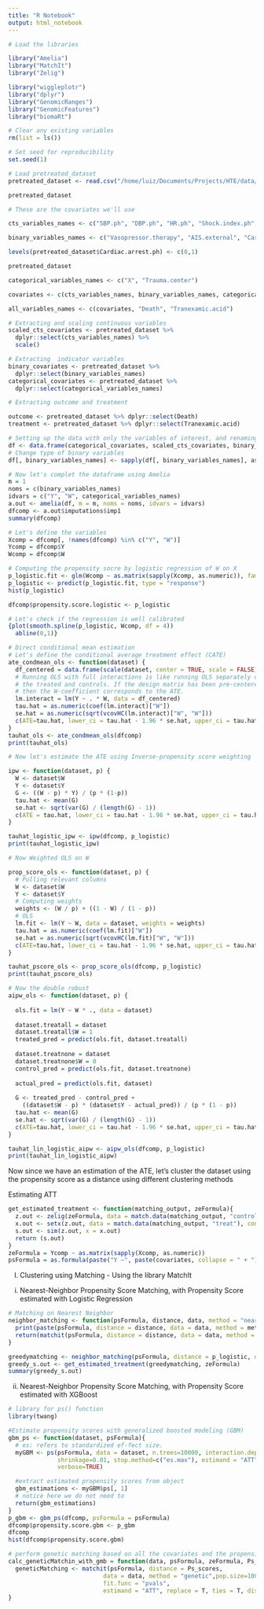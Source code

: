 ```yaml
---
title: "R Notebook"
output: html_notebook
---
```


```r
# Load the libraries

library("Amelia")
library("MatchIt")
library("Zelig")

library("wiggleplotr")
library("dplyr")
library("GenomicRanges")
library("GenomicFeatures")
library("biomaRt")
```



```r
# Clear any existing variables
rm(list = ls())

# Set seed for reproducibility
set.seed(1)

# Load pretreated_dataset
pretreated_dataset <- read.csv("/home/luiz/Documents/Projects/HTE/data/data_preprocessed_tbi_individuals.csv", header = TRUE)

pretreated_dataset

# These are the covariates we'll use

cts_variables_names <- c("SBP.ph", "DBP.ph", "HR.ph", "Shock.index.ph", "Delta.shock.index", "Cristalloid.volume", "Colloid.volume", "HemoCue.init", "Delta.hemoCue", "SpO2.ph.min")

binary_variables_names <- c("Vasopressor.therapy", "AIS.external", "Cardiac.arrest.ph")

levels(pretreated_dataset$Cardiac.arrest.ph) <- c(0,1)

pretreated_dataset

categorical_variables_names <- c("X", "Trauma.center")

covariates <- c(cts_variables_names, binary_variables_names, categorical_variables_names)

all_variables_names <- c(covariates, "Death", "Tranexamic.acid")

# Extracting and scaling continuous variables
scaled_cts_covariates <- pretreated_dataset %>%
  dplyr::select(cts_variables_names) %>%
  scale()

# Extracting  indicator variables
binary_covariates <- pretreated_dataset %>%
  dplyr::select(binary_variables_names)
categorical_covariates <- pretreated_dataset %>%
  dplyr::select(categorical_variables_names)

# Extracting outcome and treatment

outcome <- pretreated_dataset %>% dplyr::select(Death)
treatment <- pretreated_dataset %>% dplyr::select(Tranexamic.acid) 

# Setting up the data with only the variables of interest, and renaming columns
df <- data.frame(categorical_covariates, scaled_cts_covariates, binary_covariates, outcome, treatment) %>% plyr::rename(c(Tranexamic.acid = "W", Death = "Y"))
# Change type of binary variables
df[, binary_variables_names] <- sapply(df[, binary_variables_names], as.numeric)

```

```r
# Now let's complet the dataframe using Amelia
m = 1
noms = c(binary_variables_names)
idvars = c("Y", "W", categorical_variables_names)
a.out <- amelia(df, m = m, noms = noms, idvars = idvars)
dfcomp <- a.out$imputations$imp1
summary(dfcomp)

# Let's define the variables
Xcomp = dfcomp[, !names(dfcomp) %in% c("Y", "W")]
Ycomp = dfcomp$Y
Wcomp = dfcomp$W

```



```r
# Computing the propensity socre by logistic regression of W on X
p_logistic.fit <- glm(Wcomp ~ as.matrix(sapply(Xcomp, as.numeric)), family = "binomial")
p_logistic <- predict(p_logistic.fit, type = "response")
hist(p_logistic)

dfcomp$propensity.score.logistic <- p_logistic

# Let's check if the regression is well calibrated
{plot(smooth.spline(p_logistic, Wcomp, df = 4))
  abline(0,1)}
```


```r
# Direct conditional mean estimation
# Let's define the conditional average treatment effect (CATE)
ate_condmean_ols <- function(dataset) {
  df_centered = data.frame(scale(dataset, center = TRUE, scale = FALSE))
  # Running OLS with full interactions is like running OLS separately on
  # the treated and controls. If the design matrix has been pre-centered,
  # then the W-coefficient corresponds to the ATE.
  lm.interact = lm(Y ~ . * W, data = df_centered)
  tau.hat = as.numeric(coef(lm.interact)["W"])
  se.hat = as.numeric(sqrt(vcovHC(lm.interact)["W", "W"]))
  c(ATE=tau.hat, lower_ci = tau.hat - 1.96 * se.hat, upper_ci = tau.hat + 1.96 * se.hat)
}
tauhat_ols <- ate_condmean_ols(dfcomp)
print(tauhat_ols)
```

```r
# Now let's estimate the ATE using Inverse-propensity score weighting

ipw <- function(dataset, p) {
  W <- dataset$W
  Y <- dataset$Y
  G <- ((W - p) * Y) / (p * (1-p))
  tau.hat <- mean(G)
  se.hat <- sqrt(var(G) / (length(G) - 1))
  c(ATE = tau.hat, lower_ci = tau.hat - 1.96 * se.hat, upper_ci = tau.hat + 1.68 * se.hat)
}

tauhat_logistic_ipw <- ipw(dfcomp, p_logistic)
print(tauhat_logistic_ipw)
```
```r
# Now Weighted OLS on W

prop_score_ols <- function(dataset, p) {
  # Pulling relevant columns
  W <- dataset$W
  Y <- dataset$Y
  # Computing weights
  weights <- (W / p) + ((1 - W) / (1 - p))
  # OLS
  lm.fit <- lm(Y ~ W, data = dataset, weights = weights)
  tau.hat = as.numeric(coef(lm.fit)["W"])
  se.hat = as.numeric(sqrt(vcovHC(lm.fit)["W", "W"]))
  c(ATE=tau.hat, lower_ci = tau.hat - 1.96 * se.hat, upper_ci = tau.hat + 1.96 * se.hat)
}

tauhat_pscore_ols <- prop_score_ols(dfcomp, p_logistic)
print(tauhat_pscore_ols)

```


```r
# Now the double robust
aipw_ols <- function(dataset, p) {
  
  ols.fit = lm(Y ~ W * ., data = dataset)
  
  dataset.treatall = dataset
  dataset.treatall$W = 1
  treated_pred = predict(ols.fit, dataset.treatall)
  
  dataset.treatnone = dataset
  dataset.treatnone$W = 0
  control_pred = predict(ols.fit, dataset.treatnone)
  
  actual_pred = predict(ols.fit, dataset)
  
  G <- treated_pred - control_pred +
    ((dataset$W - p) * (dataset$Y - actual_pred)) / (p * (1 - p))
  tau.hat <- mean(G)
  se.hat <- sqrt(var(G) / (length(G) - 1))
  c(ATE=tau.hat, lower_ci = tau.hat - 1.96 * se.hat, upper_ci = tau.hat + 1.96 * se.hat)
}

tauhat_lin_logistic_aipw <- aipw_ols(dfcomp, p_logistic)
print(tauhat_lin_logistic_aipw)
```


Now since we have an estimation of the ATE, let's cluster the dataset using the propensity score as a distance using different clustering methods


Estimating ATT
```r
get_estimated_treatment <- function(matching_output, zeFormula){
  z.out <- zelig(zeFormula, data = match.data(matching_output, "control"), model = "ls")
  x.out <- setx(z.out, data = match.data(matching_output, "treat"), cond = TRUE)
  s.out <- sim(z.out, x = x.out)
  return (s.out)
}
zeFormula = Ycomp ~ as.matrix(sapply(Xcomp, as.numeric))
psFormula = as.formula(paste("Y ~", paste(covariates, collapse = " + ")))
```

I) Clustering using Matching - Using the library MatchIt
i) Nearest-Neighbor Propensity Score Matching, with Propensity Score estimated with Logistic Regression
```r
# Matching on Nearest Neighbor
neighbor_matching <- function(psFormula, distance, data, method = "nearest", ...) {
  print(paste(psFormula, distance = distance, data = data, method = method, ...))
  return(matchit(psFormula, distance = distance, data = data, method = method, ...))
}

greedymatching <- neighbor_matching(psFormula, distance = p_logistic, data = dfcomp, method = "subclass", subclass = 6 )
greedy_s.out <- get_estimated_treatment(greedymatching, zeFormula)
summary(greedy_s.out)
```


ii) Nearest-Neighbor Propensity Score Matching, with Propensity Score estimated with XGBoost
```r
# library for ps() function
library(twang)

#Estimate propensity scores with generalized boosted modeling (GBM)
gbm_ps <- function(dataset, psFormula){
  # es: refers to standardized ef-fect size.
  myGBM <- ps(psFormula, data = dataset, n.trees=10000, interaction.depth=4,
              shrinkage=0.01, stop.method=c("es.max"), estimand = "ATT",
              verbose=TRUE)

  #extract estimated propensity scores from object
  gbm_estimations <- myGBM$ps[, 1]
  # notice here we do not need to
  return(gbm_estimations)
}
p_gbm <- gbm_ps(dfcomp, psFormula = psFormula)
dfcomp$propensity.score.gbm <- p_gbm
dfcomp
hist(dfcomp$propensity.score.gbm)
```



```r
# perform genetic matching based on all the covariates and the propensity score estimated from GMB
calc_geneticMatchin_with_gmb = function(data, psFormula, zeFormula, Ps_scores){
  geneticMatching <- matchit(psFormula, distance = Ps_scores,
                           data = data, method = "genetic",pop.size=1000,
                           fit.func = "pvals",
                           estimand = "ATT", replace = T, ties = T, discard = "both")
}


```


